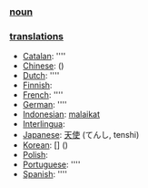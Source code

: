 === [[noun]] ===

=== [[translation]]s ===

*[[Catalan]]: [[]] ''''
*[[Chinese]]: [[]] ()
*[[Dutch]]: [[]] ''''
*[[Finnish]]: [[]]
*[[French]]: [[]] ''''
*[[German]]: [[]] ''''
*[[Indonesian]]: [[malaikat]]
*[[Interlingua]]: [[]]
*[[Japanese]]: [[天使]] (てんし, tenshi)
*[[Korean]]: [[]] [] ()
*[[Polish]]: [[]]
*[[Portuguese]]: [[]] ''''
*[[Spanish]]: [[]] ''''